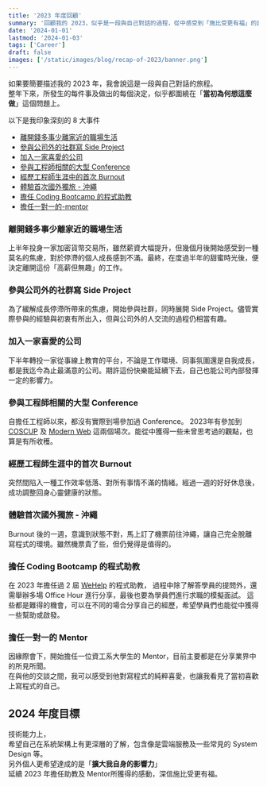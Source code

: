 ```yaml
---
title: '2023 年度回顧'
summary: '回顧我的 2023，似乎是一段與自己對話的過程，從中感受到「施比受更有福」的真理'
date: '2024-01-01'
lastmod: '2024-01-03'
tags: ['Career']
draft: false
images: ['/static/images/blog/recap-of-2023/banner.png']
---
```


如果要簡要描述我的 2023 年，我會說這是一段與自己對話的旅程。<br/>
整年下來，所發生的每件事及做出的每個決定，似乎都圍繞在「**當初為何想這麼做**」這個問題上。<br/>

以下是我印象深刻的 8 大事件

- [離開錢多事少離家近的職場生活](#離開錢多事少離家近的職場生活)
- [參與公司外的社群寫 Side Project](#參與公司外的社群寫-side-project)
- [加入一家喜愛的公司](#加入一家喜愛的公司)
- [參與工程師相關的大型 Conference](#參與工程師相關的大型-conference)
- [經歷工程師生涯中的首次 Burnout](#經歷工程師生涯中的首次-burnout)
- [體驗首次國外獨旅 - 沖繩](#體驗首次國外獨旅---沖繩)
- [擔任 Coding Bootcamp 的程式助教](#擔任-coding-bootcamp-的程式助教)
- [擔任一對一的-mentor](#擔任一對一的-mentor)

### 離開錢多事少離家近的職場生活

上半年投身一家加密貨幣交易所，雖然薪資大幅提升，但幾個月後開始感受到一種莫名的焦慮，對於停滯的個人成長感到不滿。最終，在度過半年的甜蜜時光後，便決定離開這份「高薪但無趣」的工作。

### 參與公司外的社群寫 Side Project

為了緩解成長停滯所帶來的焦慮，開始參與社群，同時展開 Side Project。儘管實際參與的經驗與初衷有所出入，但與公司外的人交流的過程仍相當有趣。

### 加入一家喜愛的公司

下半年轉投一家從事線上教育的平台，不論是工作環境、同事氛圍還是自我成長，都是我迄今為止最滿意的公司。期許這份快樂能延續下去，自己也能公司內部發揮一定的影響力。

### 參與工程師相關的大型 Conference

自擔任工程師以來，都沒有實際到場參加過 Conference。
2023年有參加到 [COSCUP](https://coscup.org/2023/zh-TW/) 及 [Modern Web](https://modernweb.tw/2023/agenda) 這兩個場次。能從中獲得一些未曾思考過的觀點，也算是有所收穫。

### 經歷工程師生涯中的首次 Burnout

突然間陷入一種工作效率低落、對所有事情不滿的情緒。經過一週的好好休息後，成功調整回身心靈健康的狀態。

### 體驗首次國外獨旅 - 沖繩

Burnout 後的一週，意識到狀態不對，馬上訂了機票前往沖繩，讓自己完全脫離寫程式的環境。雖然機票貴了些，但仍覺得是值得的。

### 擔任 Coding Bootcamp 的程式助教

在 2023 年擔任過 2 屆 [WeHelp](https://wehelp.tw/) 的程式助教，
過程中除了解答學員的提問外，還需舉辦多場 Office Hour 進行分享，最後也要為學員們進行求職的模擬面試。
這些都是難得的機會，可以在不同的場合分享自己的經歷，希望學員們也能從中獲得一些幫助或啟發。

### 擔任一對一的 Mentor

因緣際會下，開始擔任一位資工系大學生的 Mentor，目前主要都是在分享業界中的所見所聞。<br/>
在與他的交談之間，我可以感受到他對寫程式的純粹喜愛，也讓我看見了當初喜歡上寫程式的自己。

## 2024 年度目標

技術能力上，<br/>
希望自己在系統架構上有更深層的了解，包含像是雲端服務及一些常見的 System Design 等。<br/>
另外個人更希望達成的是「**擴大我自身的影響力**」<br/>
延續 2023 年擔任助教及 Mentor所獲得的感動，深信施比受更有福。
